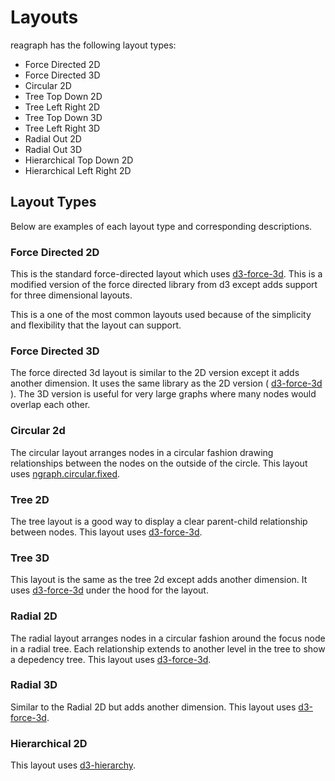 
<Meta title="Docs/Getting Started/Layouts" />

# Layouts
reagraph has the following layout types:

- Force Directed 2D
- Force Directed 3D
- Circular 2D
- Tree Top Down 2D
- Tree Left Right 2D
- Tree Top Down 3D
- Tree Left Right 3D
- Radial Out 2D
- Radial Out 3D
- Hierarchical Top Down 2D
- Hierarchical Left Right 2D

## Layout Types
Below are examples of each layout type and corresponding descriptions.

### Force Directed 2D
<div style={{ height: 300, width: 500, position: 'relative', background: 'white', borderRadius: 4, border: '1px solid rgba(0,0,0,.1)', boxShadow: 'rgb(0 0 0 / 10%) 0 1px 3px 0', overflow: 'hidden' }}>
  <Story id="demos-layouts-2d--force-directed" />
</div>

This is the standard force-directed layout which uses [d3-force-3d](https://github.com/vasturiano/d3-force-3d).
This is a modified version of the force directed library from d3 except adds support for three dimensional layouts.

This is a one of the most common layouts used because of the simplicity and flexibility that the layout
can support.

### Force Directed 3D
<div style={{ height: 300, width: 500, position: 'relative', background: 'white', borderRadius: 4, border: '1px solid rgba(0,0,0,.1)', boxShadow: 'rgb(0 0 0 / 10%) 0 1px 3px 0', overflow: 'hidden' }}>
  <Story id="demos-layouts-3d--force-directed" />
</div>

The force directed 3d layout is similar to the 2D version except it adds another dimension. It uses
the same library as the 2D version ( [d3-force-3d](https://github.com/vasturiano/d3-force-3d) ).
The 3D version is useful for very large graphs where many nodes would overlap each other.

### Circular 2d
<div style={{ height: 300, width: 500, position: 'relative', background: 'white', borderRadius: 4, border: '1px solid rgba(0,0,0,.1)', boxShadow: 'rgb(0 0 0 / 10%) 0 1px 3px 0', overflow: 'hidden' }}>
  <Story id="demos-layouts-2d--circular" />
</div>

The circular layout arranges nodes in a circular fashion drawing relationships between the nodes
on the outside of the circle. This layout uses [ngraph.circular.fixed](https://www.npmjs.com/package/ngraph.circular.fixed).

### Tree 2D
<div style={{ height: 300, width: 500, position: 'relative', background: 'white', borderRadius: 4, border: '1px solid rgba(0,0,0,.1)', boxShadow: 'rgb(0 0 0 / 10%) 0 1px 3px 0', overflow: 'hidden' }}>
  <Story id="demos-layouts-2d--tree-top-down" />
</div>

The tree layout is a good way to display a clear parent-child relationship between nodes. This layout uses
[d3-force-3d](https://github.com/vasturiano/d3-force-3d).

### Tree 3D
<div style={{ height: 300, width: 500, position: 'relative', background: 'white', borderRadius: 4, border: '1px solid rgba(0,0,0,.1)', boxShadow: 'rgb(0 0 0 / 10%) 0 1px 3px 0', overflow: 'hidden' }}>
  <Story id="demos-layouts-3d--tree-top-down" />
</div>

This layout is the same as the tree 2d except adds another dimension. It uses
[d3-force-3d](https://github.com/vasturiano/d3-force-3d) under the hood for the layout.

### Radial 2D
<div style={{ height: 300, width: 500, position: 'relative', background: 'white', borderRadius: 4, border: '1px solid rgba(0,0,0,.1)', boxShadow: 'rgb(0 0 0 / 10%) 0 1px 3px 0', overflow: 'hidden' }}>
  <Story id="demos-layouts-2d--radial-out" />
</div>

The radial layout arranges nodes in a circular fashion around the focus node in a radial tree. Each
relationship extends to another level in the tree to show a depedency tree.
This layout uses [d3-force-3d](https://github.com/vasturiano/d3-force-3d).

### Radial 3D
<div style={{ height: 300, width: 500, position: 'relative', background: 'white', borderRadius: 4, border: '1px solid rgba(0,0,0,.1)', boxShadow: 'rgb(0 0 0 / 10%) 0 1px 3px 0', overflow: 'hidden' }}>
  <Story id="demos-layouts-3d--radial-out" />
</div>

Similar to the Radial 2D but adds another dimension. This layout uses [d3-force-3d](https://github.com/vasturiano/d3-force-3d).

### Hierarchical 2D
<div style={{ height: 300, width: 500, position: 'relative', background: 'white', borderRadius: 4, border: '1px solid rgba(0,0,0,.1)', boxShadow: 'rgb(0 0 0 / 10%) 0 1px 3px 0', overflow: 'hidden' }}>
  <Story id="demos-layouts-2d--hierarchical-top-down" />
</div>

This layout uses [d3-hierarchy](https://www.npmjs.com/package/d3-hierarchy).
